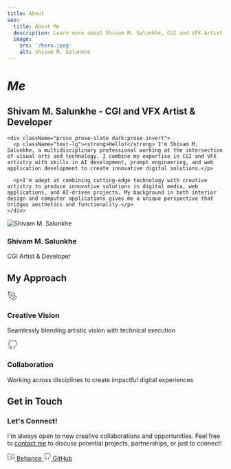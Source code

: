 ```yaml
---
title: About
seo:
  title: About Me
  description: Learn more about Shivam M. Salunkhe, CGI and VFX Artist, AI Developer, Prompt Engineer, and Web App Developer.
  image:
    src: '/hero.jpeg'
    alt: Shivam M. Salunkhe
---
```



# *Me*

<div className="grid grid-cols-1 md:grid-cols-3 gap-8 mb-12">
  <div className="md:col-span-2">
    <h2 className="text-2xl font-serif italic mb-4">Shivam M. Salunkhe - CGI and VFX Artist & Developer</h2>
    
    <div className="prose prose-slate dark:prose-invert">
      <p className="text-lg"><strong>Hello!</strong> I'm Shivam M. Salunkhe, a multidisciplinary professional working at the intersection of visual arts and technology. I combine my expertise in CGI and VFX artistry with skills in AI development, prompt engineering, and web application development to create innovative digital solutions.</p>
      
      <p>I'm adept at combining cutting-edge technology with creative artistry to produce innovative solutions in digital media, web applications, and AI-driven projects. My background in both interior design and computer applications gives me a unique perspective that bridges aesthetics and functionality.</p>
    </div>
  </div>
  
  <div className="bg-muted rounded-lg overflow-hidden relative">
    <Image 
      src="/about.jpg" 
      alt="Shivam M. Salunkhe" 
      width={400} 
      height={500}
      className="object-cover w-full h-full" 
    />
    <div className="absolute bottom-0 left-0 right-0 bg-gradient-to-t from-black/70 to-transparent p-4">
      <h3 className="text-white font-bold">Shivam M. Salunkhe</h3>
      <p className="text-white/80 text-sm">CGI Artist & Developer</p>
    </div>
  </div>
</div>

## My Approach

<div className="grid grid-cols-1 md:grid-cols-3 gap-6 mb-12">
  <div className="bg-muted p-6 rounded-lg flex flex-col items-center text-center">
    <div className="w-16 h-16 bg-main text-main rounded-full flex items-center justify-center mb-4">
      <svg xmlns="http://www.w3.org/2000/svg" width="24" height="24" viewBox="0 0 24 24" fill="none" stroke="currentColor" strokeWidth="2" strokeLinecap="round" strokeLinejoin="round"><path d="M12 19l7-7 3 3-7 7-3-3z"></path><path d="M18 13l-1.5-7.5L2 2l3.5 14.5L13 18l5-5z"></path><path d="M2 2l7.586 7.586"></path><circle cx="11" cy="11" r="2"></circle></svg>
    </div>
    <h3 className="text-xl font-bold mb-2">Creative Vision</h3>
    <p>Seamlessly blending artistic vision with technical execution</p>
  </div>
  
  <div className="bg-muted p-6 rounded-lg flex flex-col items-center text-center">
    <div className="w-16 h-16 bg-main text-main rounded-full flex items-center justify-center mb-4">
      <svg xmlns="http://www.w3.org/2000/svg" width="24" height="24" viewBox="0 0 24 24" fill="none" stroke="currentColor" strokeWidth="2" strokeLinecap="round" strokeLinejoin="round"><path d="M9 19c-5 1.5-5-2.5-7-3m14 6v-3.87a3.37 3.37 0 0 0-.94-2.61c3.14-.35 6.44-1.54 6.44-7A5.44 5.44 0 0 0 20 4.77 5.07 5.07 0 0 0 19.91 1S18.73.65 16 2.48a13.38 13.38 0 0 0-7 0C6.27.65 5.09 1 5.09 1A5.07 5.07 0 0 0 5 4.77a5.44 5.44 0 0 0-1.5 3.78c0 5.42 3.3 6.61 6.44 7A3.37 3.37 0 0 0 9 18.13V22"></path></svg>
    </div>
    <h3 className="text-xl font-bold mb-2">Collaboration</h3>
    <p>Working across disciplines to create impactful digital experiences</p>
  </div>
</div>

## Get in Touch

<div className="bg-muted p-6 rounded-lg mb-8">
  <h3 className="text-xl font-bold mb-4">Let's Connect!</h3>
  <p className="mb-6">I'm always open to new creative collaborations and opportunities. Feel free to <a href="/contact" className="text-main hover:underline">contact me</a> to discuss potential projects, partnerships, or just to connect!</p>
  
  <div className="flex flex-wrap gap-4">
    <a href="https://www.behance.net/SMSXART" className="inline-flex items-center px-4 py-2 bg-main text-main rounded hover:opacity-90">
      <svg xmlns="http://www.w3.org/2000/svg" width="18" height="18" viewBox="0 0 24 24" fill="none" stroke="currentColor" strokeWidth="2" strokeLinecap="round" strokeLinejoin="round" className="mr-2"><path d="M8 3H2v18h7.3c1.5 0 4.5-1.5 4.5-5.5 0-3-2-4.5-3.5-4.5C11.5 11 14 9.5 14 6.5 14 3.5 10.5 3 8 3Z"></path><path d="M10 13H2"></path><path d="M22 9V6h-8"></path><path d="M22 12v6h-8v-6"></path><path d="M22 15h-4"></path></svg>
      <span>Behance</span>
    </a>
    <a href="https://github.com/sms03" className="inline-flex items-center px-4 py-2 bg-main text-main rounded hover:opacity-90">
      <svg xmlns="http://www.w3.org/2000/svg" width="18" height="18" viewBox="0 0 24 24" fill="none" stroke="currentColor" strokeWidth="2" strokeLinecap="round" strokeLinejoin="round" className="mr-2"><path d="M9 19c-5 1.5-5-2.5-7-3m14 6v-3.87a3.37 3.37 0 0 0-.94-2.61c3.14-.35 6.44-1.54 6.44-7A5.44 5.44 0 0 0 20 4.77 5.07 5.07 0 0 0 19.91 1S18.73.65 16 2.48a13.38 13.38 0 0 0-7 0C6.27.65 5.09 1 5.09 1A5.07 5.07 0 0 0 5 4.77a5.44 5.44 0 0 0-1.5 3.78c0 5.42 3.3 6.61 6.44 7A3.37 3.37 0 0 0 9 18.13V22"></path></svg>
      <span>GitHub</span>
    </a>
  </div>
</div>